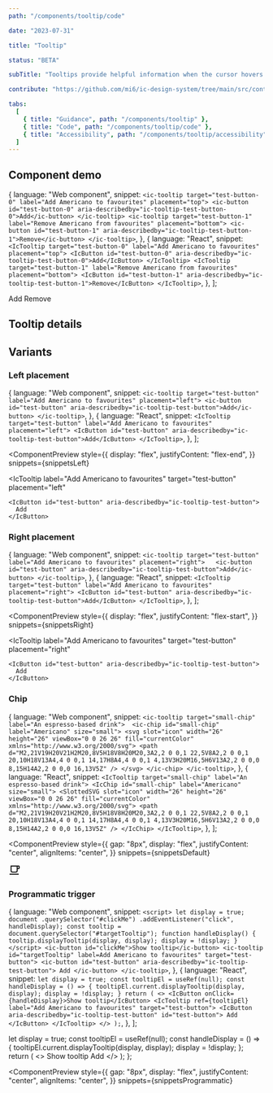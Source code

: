 ```yaml
---
path: "/components/tooltip/code"

date: "2023-07-31"

title: "Tooltip"

status: "BETA"

subTitle: "Tooltips provide helpful information when the cursor hovers over an element or when focus is applied."

contribute: "https://github.com/mi6/ic-design-system/tree/main/src/content/structured/components/tooltip"

tabs:
  [
    { title: "Guidance", path: "/components/tooltip" },
    { title: "Code", path: "/components/tooltip/code" },
    { title: "Accessibility", path: "/components/tooltip/accessibility" },
  ]
---
```



## Component demo

  {
    language: "Web component",
    snippet: `<ic-tooltip target="test-button-0" label="Add Americano to favourites" placement="top">
  <ic-button id="test-button-0" aria-describedby="ic-tooltip-test-button-0">Add</ic-button>
</ic-tooltip>
<ic-tooltip target="test-button-1" label="Remove Americano from favourites" placement="bottom">
  <ic-button id="test-button-1" aria-describedby="ic-tooltip-test-button-1">Remove</ic-button>
</ic-tooltip>`,
  },
  {
    language: "React",
    snippet: `<IcTooltip target="test-button-0" label="Add Americano to favourites" placement="top">
  <IcButton id="test-button-0" aria-describedby="ic-tooltip-test-button-0">Add</IcButton>
</IcTooltip>
<IcTooltip target="test-button-1" label="Remove Americano from favourites" placement="bottom">
  <IcButton id="test-button-1" aria-describedby="ic-tooltip-test-button-1">Remove</IcButton>
</IcTooltip>`,
  },
];

<ComponentPreview snippets={snippets}>
  <div style={{ display: "flex", flexDirection: "column", gap: "8px" }}>
    <IcTooltip
      label="Add Americano to favourites"
      target="test-button-0"
      placement="top"
    >
      <IcButton id="test-button-0" aria-describedby="ic-tooltip-test-button-0">
        Add
      </IcButton>
    </IcTooltip>
    <IcTooltip
      label="Remove Americano from favourites"
      target="test-button-1"
      placement="bottom"
    >
      <IcButton id="test-button-1" aria-describedby="ic-tooltip-test-button-1">
        Remove
      </IcButton>
    </IcTooltip>
  </div>
</ComponentPreview>

## Tooltip details

<ComponentDetails component="ic-tooltip" />

## Variants

### Left placement

  {
    language: "Web component",
    snippet: `<ic-tooltip target="test-button" label="Add Americano to favourites" placement="left">
  <ic-button id="test-button" aria-describedby="ic-tooltip-test-button">Add</ic-button>
</ic-tooltip>`,
  },
  {
    language: "React",
    snippet: `<IcTooltip target="test-button" label="Add Americano to favourites" placement="left">
  <IcButton id="test-button" aria-describedby="ic-tooltip-test-button">Add</IcButton>
</IcTooltip>`,
  },
];

<ComponentPreview
  style={{
    display: "flex",
    justifyContent: "flex-end",
  }}
  snippets={snippetsLeft}
>
  <IcTooltip
    label="Add Americano to favourites"
    target="test-button"
    placement="left"
  >
    <IcButton id="test-button" aria-describedby="ic-tooltip-test-button">
      Add
    </IcButton>
  </IcTooltip>
</ComponentPreview>

### Right placement

  {
    language: "Web component",
    snippet: `<ic-tooltip target="test-button" label="Add Americano to favourites" placement="right">  
  <ic-button id="test-button" aria-describedby="ic-tooltip-test-button">Add</ic-button>
</ic-tooltip>`,
  },
  {
    language: "React",
    snippet: `<IcTooltip target="test-button" label="Add Americano to favourites" placement="right">
  <IcButton id="test-button" aria-describedby="ic-tooltip-test-button">Add</IcButton>
</IcTooltip>`,
  },
];

<ComponentPreview
  style={{
    display: "flex",
    justifyContent: "flex-start",
  }}
  snippets={snippetsRight}
>
  <IcTooltip
    label="Add Americano to favourites"
    target="test-button"
    placement="right"
  >
    <IcButton id="test-button" aria-describedby="ic-tooltip-test-button">
      Add
    </IcButton>
  </IcTooltip>
</ComponentPreview>

### Chip

  {
    language: "Web component",
    snippet: `<ic-tooltip target="small-chip" label="An espresso-based drink"> 
  <ic-chip id="small-chip" label="Americano" size="small">
    <svg slot="icon" width="26" height="26" viewBox="0 0 26 26" fill="currentColor" xmlns="http://www.w3.org/2000/svg">
      <path d="M2,21V19H20V21H2M20,8V5H18V8H20M20,3A2,2 0 0,1 22,5V8A2,2 0 0,1 20,10H18V13A4,4 0 0,1 14,17H8A4,4 0 0,1 4,13V3H20M16,5H6V13A2,2 0 0,0 8,15H14A2,2 0 0,0 16,13V5Z" />
    </svg>
  </ic-chip>
</ic-tooltip>`,
  },
  {
    language: "React",
    snippet: `<IcTooltip target="small-chip" label="An espresso-based drink">
  <IcChip id="small-chip" label="Americano" size="small">
    <SlottedSVG slot="icon" width="26" height="26" viewBox="0 0 26 26" fill="currentColor" xmlns="http://www.w3.org/2000/svg">
      <path d="M2,21V19H20V21H2M20,8V5H18V8H20M20,3A2,2 0 0,1 22,5V8A2,2 0 0,1 20,10H18V13A4,4 0 0,1 14,17H8A4,4 0 0,1 4,13V3H20M16,5H6V13A2,2 0 0,0 8,15H14A2,2 0 0,0 16,13V5Z" />
    </IcChip>
</IcTooltip>`,
  },
];

<ComponentPreview
  style={{
    gap: "8px",
    display: "flex",
    justifyContent: "center",
    alignItems: "center",
  }}
  snippets={snippetsDefault}
>
  <IcTooltip target="small-chip" label="An espresso-based drink">
    <IcChip id="small-chip" label="Americano" size="small">
      <svg
        slot="icon"
        width="26"
        height="26"
        viewBox="0 0 26 26"
        fill="currentColor"
        xmlns="http://www.w3.org/2000/svg"
      >
        <path d="M2,21V19H20V21H2M20,8V5H18V8H20M20,3A2,2 0 0,1 22,5V8A2,2 0 0,1 20,10H18V13A4,4 0 0,1 14,17H8A4,4 0 0,1 4,13V3H20M16,5H6V13A2,2 0 0,0 8,15H14A2,2 0 0,0 16,13V5Z" />
      </svg>
    </IcChip>
  </IcTooltip>
</ComponentPreview>

### Programmatic trigger

  {
    language: "Web component",
    snippet: `<script>
  let display = true;
  document
    .querySelector("#clickMe")
    .addEventListener("click", handleDisplay);
  const tooltip = document.querySelector("#targetTooltip");
  function handleDisplay() {
    tooltip.displayTooltip(display, display);
    display = !display;
  }
</script>
<ic-button id="clickMe">Show tooltip</ic-button>
<ic-tooltip id="targetTooltip" label=Add Americano to favourites" target="test-button">
  <ic-button id="test-button" aria-describedby="ic-tooltip-test-button">
    Add
  </ic-button>
</ic-tooltip>`,
  },
  {
    language: "React",
    snippet: `let display = true;
const tooltipEl = useRef(null);
const handleDisplay = () => {
  tooltipEl.current.displayTooltip(display, display);
  display = !display;
}
return (
  <>
    <IcButton onClick={handleDisplay}>Show tooltip</IcButton>
    <IcTooltip ref={tooltipEl} label="Add Americano to favourites" target="test-button">
      <IcButton aria-describedby="ic-tooltip-test-button" id="test-button">
        Add
      </IcButton>
    </IcTooltip>
  </>
);`,
  },
];

  let display = true;
  const tooltipEl = useRef(null);
  const handleDisplay = () => {
    tooltipEl.current.displayTooltip(display, display);
    display = !display;
  };
  return (
    <>
      <IcButton onClick={handleDisplay}>Show tooltip</IcButton>
      <IcTooltip
        ref={tooltipEl}
        target="test-button"
        label="Add Americano to favourites"
      >
        <IcButton id="test-button" aria-describedby="ic-tooltip-test-button">
          Add
        </IcButton>
      </IcTooltip>
    </>
  );
};

<ComponentPreview
  style={{
    gap: "8px",
    display: "flex",
    justifyContent: "center",
    alignItems: "center",
  }}
  snippets={snippetsProgrammatic}
>
  <TriggerExample />
</ComponentPreview>
